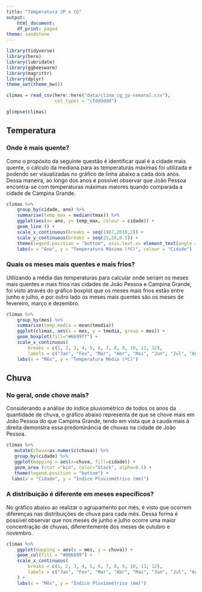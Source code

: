 ```yaml
---
title: "Temperatura JP x CG"
output:
    html_document:
    df_print: paged
theme: sandstone
---
```


```r
library(tidyverse)
library(here)
library(lubridate)
library(ggbeeswarm)
library(magrittr)
library(dplyr)
theme_set(theme_bw())
```

```r
climas = read_csv(here::here("data/clima_cg_jp-semanal.csv"), 
                  col_types = "cTdddddd")

glimpse(climas)
```

## Temperatura

### Onde é mais quente?

Como o propósito da seguinte questão é identificar qual é a cidade mais quente, o cálculo da mediana para as temperaturas máximas foi utilizada e podendo ser visualizadas no gráfico de linha abaixo a cada dois anos. Dessa maneira, ao longo dos anos é possível observar que João Pessoa encontra-se com temperaturas máximas maiores quando comparada a cidade de Campina Grande.


```r
climas %>%
    group_by(cidade, ano) %>%
    summarise(temp_max = median(tmax)) %>%
    ggplot(aes(x= ano, y= temp_max, colour = cidade)) + 
    geom_line () +
    scale_x_continuous(breaks = seq(1987,2018,2)) + 
    scale_y_continuous(breaks = seq(25,35,0.5)) +
    theme(legend.position = "bottom", axis.text.x= element_text(angle = 45)) +
    labs(x = "Ano", y = "Temperatura Máxima (ºC)", colour = "Cidade")
```


### Quais os meses mais quentes e mais frios? 

Utilizando a média das temperaturas para calcular onde seriam os meses mais quentes e mais frios nas cidades de João Pessoa e Campina Grande, foi visto através do gráfico boxplot que os meses mais frios estão entre junho e julho, e por outro lado os meses mais quentes são os meses de fevereiro, março e dezembro. 


```r
climas %>%
    group_by(mes) %>%
    summarise(temp_media = mean(tmedia))
    ggplot(climas, aes(x = mes, y = tmedia, group = mes)) + 
    geom_boxplot(fill="#6699ff") + 
    scale_x_continuous(
        breaks = c(1, 2, 3, 4, 5, 6, 7, 8, 9, 10, 11, 12), 
        labels = c("Jan", "Fev", "Mar", "Abr", "Mai", "Jun", "Jul", "Ago", "Set", "Out", "Nov", "Dez")) +
    labs(x = "Mês", y = "Temperatura Média (ºC)")
```



## Chuva


### No geral, onde chove mais?

Considerando a análise do índice pluviométrico de todos os anos da quantidade de chuva, o gráfico abaixo representa de que se chove mais em João Pessoa do que Campina Grande, tendo em vista que a cauda mais à direita demonstra essa predominância de chuvas na cidade de João Pessoa.   


```r
climas %>%
   mutate(chuva=as.numeric(chuva)) %>%
   group_by(cidade) %>%
   ggplot(mapping = aes(x=chuva, fill=cidade)) + 
   geom_area (stat ="bin", color="black", alpha=0.5) +
   theme(legend.position = "bottom") +
  labs(x = "Cidade", y = "Índice Pluviométrico (mm)")
```

### A distribuição é diferente em meses específicos? 

No gráfico abaixo ao realizar o agrupamento por mês, é visto que ocorrem diferenças nas distribuições de chuva para cada mês. Dessa forma é possível observar que nos meses de junho e julho ocorre uma maior concentração de chuvas, diferentemente dos meses de outubro e novembro.


```r
climas %>%
    ggplot(mapping = aes(x = mes, y = chuva)) +
    geom_col(fill = "#006699") +
    scale_x_continuous(
        breaks = c(1, 2, 3, 4, 5, 6, 7, 8, 9, 10, 11, 12), 
        labels = c("Jan", "Fev", "Mar", "Abr", "Mai", "Jun", "Jul", "Ago", "Set", "Out", "Nov", "Dez")
    ) +
    labs(x = "Mês", y = "Índice Pluviométrico (mm)")
```


